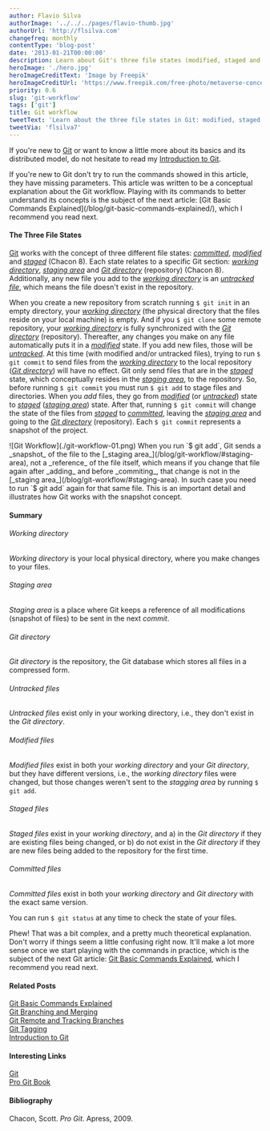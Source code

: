 ```yaml
---
author: Flavio Silva
authorImage: '../../../pages/flavio-thumb.jpg'
authorUrl: 'http://flsilva.com'
changefreq: monthly
contentType: 'blog-post'
date: '2013-01-21T00:00:00'
description: Learn about Git's three file states (modified, staged and committed), and its three corresponding sections (working directory, staging area and Git directory).
heroImage: './hero.jpg'
heroImageCreditText: 'Image by Freepik'
heroImageCreditUrl: 'https://www.freepik.com/free-photo/metaverse-concept-collage-design_27989408.htm#query=portal%20astronaut&position=11&from_view=search&track=ais'
priority: 0.6
slug: 'git-workflow'
tags: ['git']
title: Git workflow
tweetText: 'Learn about the three file states in Git: modified, staged and committed.'
tweetVia: 'flsilva7'
---
```



If you're new to [Git](http://git-scm.com/) or want to know a little more about its basics and its distributed
model, do not hesitate to read my [Introduction to Git](/blog/introducing-git/).

<WarningBox>
  If you're new to Git don't try to run the commands showed in this article, they have missing
  parameters. This article was written to be a conceptual explanation about the Git workflow.
  Playing with its commands to better understand its concepts is the subject of the next article:
  [Git Basic Commands Explained](/blog/git-basic-commands-explained/), which I recommend you read
  next.
</WarningBox>

#### The Three File States

[Git](http://git-scm.com/) works with the concept of three different file states: [_committed_](/blog/git-workflow/#committed-files), [_modified_](/blog/git-workflow/#modified-files) and [_staged_](/blog/git-workflow/#staged-files) (Chacon 8).
Each state relates to a specific Git section: [_working directory_](/blog/git-workflow/#working-directory), [_staging area_](/blog/git-workflow/#staging-area) and [_Git directory_](/blog/git-workflow/#git-directory) (repository) (Chacon 8).
Additionally, any new file you add to the [_working directory_](/blog/git-workflow/#working-directory) is an [_untracked file_](/blog/git-workflow/#untracked-files), which means the file doesn't exist in the repository.

When you create a new repository from scratch running `$ git init` in an empty directory, your [_working directory_](/blog/git-workflow/#working-directory) (the physical directory that the files reside on your local machine) is empty.
And if you `$ git clone` some remote repository, your [_working directory_](/blog/git-workflow/#working-directory) is fully synchronized with the [_Git directory_](/blog/git-workflow/#git-directory) (repository).
Thereafter, any changes you make on any file automatically puts it in a [_modified_](/blog/git-workflow/#modified-files) state.
If you add new files, those will be [_untracked_](/blog/git-workflow/#untracked-files).
At this time (with modified and/or untracked files), trying to run `$ git commit` to send files from the [_working directory_](/blog/git-workflow/#working-directory) to the local repository ([_Git directory_](/blog/git-workflow/#git-directory)) will have no effect.
Git only send files that are in the [_staged_](/blog/git-workflow/#staged-files) state, which conceptually resides in the [_staging area_](/blog/git-workflow/#staging-area), to the repository.
So, before running `$ git commit` you must run `$ git add` to stage files and directories.
When you _add_ files, they go from [_modified_](/blog/git-workflow/#modified-files) (or [_untracked_](/blog/git-workflow/#untracked-files)) state to [_staged_](/blog/git-workflow/#staged-files) ([_staging area_](/blog/git-workflow/#staging-area)) state.
After that, running `$ git commit` will change the state of the files from [_staged_](/blog/git-workflow/#staged-files) to [_committed_](/blog/git-workflow/#committed-files), leaving the [_staging area_](/blog/git-workflow/#staging-area) and going to the [_Git directory_](/blog/git-workflow/#git-directory) (repository).
Each `$ git commit` represents a snapshot of the project.

<ImageWithCaption caption="Git Workflow (Chacon 8)">
  ![Git Workflow](./git-workflow-01.png)
</ImageWithCaption>

<WarningBox>
  When you run `$ git add`, Git sends a _snapshot_ of the file to the [_staging
  area_](/blog/git-workflow/#staging-area), not a _reference_ of the file itself, which means if you
  change that file again after _adding_ and before _commiting_, that change is not in the [_staging
  area_](/blog/git-workflow/#staging-area). In such case you need to run `$ git add` again for that
  same file. This is an important detail and illustrates how Git works with the snapshot concept.
</WarningBox>

#### Summary

###### Working directory

_Working directory_ is your local physical directory, where you make changes to your files.

###### Staging area

_Staging area_ is a place where Git keeps a reference of all modifications (snapshot of files) to be sent in the next _commit_.

###### Git directory

_Git directory_ is the repository, the Git database which stores all files in a compressed form.

###### Untracked files

_Untracked files_ exist only in your working directory, i.e., they don't exist in the _Git directory_.

###### Modified files

_Modified files_ exist in both your _working directory_ and your _Git directory_, but they have different versions, i.e., the _working directory_ files were changed, but those changes weren't sent to the _stagging area_ by running `$ git add`.

###### Staged files

_Staged files_ exist in your _working directory_, and a) in the _Git directory_ if they are existing files being changed, or b) do not exist in the _Git directory_ if they are new files being added to the repository for the first time.

###### Committed files

_Committed files_ exist in both your _working directory_ and _Git directory_ with the exact same version.

You can run `$ git status` at any time to check the state of your files.

Phew! That was a bit complex, and a pretty much theoretical explanation.
Don't worry if things seem a little confusing right now.
It'll make a lot more sense once we start playing with the commands in practice, which is the subject of the next Git article: [Git Basic Commands Explained](/blog/git-basic-commands-explained/), which I recommend you read next.

#### Related Posts

[Git Basic Commands Explained](/blog/git-basic-commands-explained/)<br />
[Git Branching and Merging](/blog/git-branching-and-merging/)<br />
[Git Remote and Tracking Branches](/blog/git-remote-and-tracking-branches/)<br />
[Git Tagging](/blog/git-tagging/)<br />
[Introduction to Git](/blog/introducing-git/)

#### Interesting Links

[Git](http://git-scm.com/)<br />
[Pro Git Book](https://git-scm.com/book/en/v2)

#### Bibliography

Chacon, Scott. _Pro Git_. Apress, 2009.

